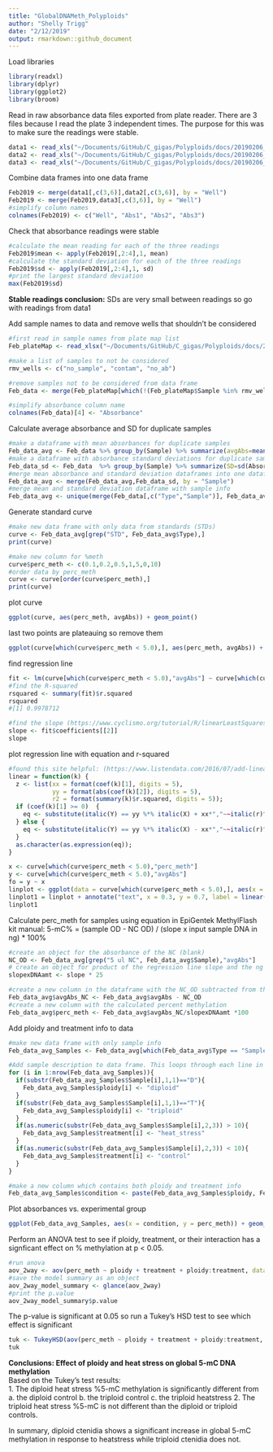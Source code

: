 ```yaml
---
title: "GlobalDNAMeth_Polyploids"
author: "Shelly Trigg"
date: "2/12/2019"
output: rmarkdown::github_document
---
```


Load libraries
```r
library(readxl)
library(dplyr)
library(ggplot2)
library(broom)
```

Read in raw absorbance data files exported from plate reader. There are 3 files because I read the plate 3 independent times. The purpose for this was to make sure the readings were stable. 
```r
data1 <- read_xls("~/Documents/GitHub/C_gigas/Polyploids/docs/20190206_FirstReadingSTRIGG.xls")
data2 <- read_xls("~/Documents/GitHub/C_gigas/Polyploids/docs/20190206_2ndReadingSTRIGG.xls")
data3 <- read_xls("~/Documents/GitHub/C_gigas/Polyploids/docs/20190206_3rdReadingSTRIGG.xls")
```

Combine data frames into one data frame
```r
Feb2019 <- merge(data1[,c(3,6)],data2[,c(3,6)], by = "Well")
Feb2019 <- merge(Feb2019,data3[,c(3,6)], by = "Well")
#simplify column names
colnames(Feb2019) <- c("Well", "Abs1", "Abs2", "Abs3")
```

Check that absorbance readings were stable
```r
#calculate the mean reading for each of the three readings
Feb2019$mean <- apply(Feb2019[,2:4],1, mean)
#calculate the standard deviation for each of the three readings
Feb2019$sd <- apply(Feb2019[,2:4],1, sd)
#print the largest standard deviation
max(Feb2019$sd)
```

**Stable readings conclusion:**  SDs are very small between readings so go with readings from data1

Add sample names to data and remove wells that shouldn't be considered
```r
#first read in sample names from plate map list
Feb_plateMap <- read_xlsx("~/Documents/GitHub/C_gigas/Polyploids/docs/20190131_Ronit'sSamplesforGlobalDNAMeth.xlsx", sheet = 3)

#make a list of samples to not be considered
rmv_wells <- c("no_sample", "contam", "no_ab")

#remove samples not to be considered from data frame
Feb_data <- merge(Feb_plateMap[which(!(Feb_plateMap$Sample %in% rmv_wells)),], data1[,c(3,6)])

#simplify absorbance column name
colnames(Feb_data)[4] <- "Absorbance"
```


Calculate average absorbance and SD for duplicate samples
```r
#make a dataframe with mean absorbances for duplicate samples
Feb_data_avg <- Feb_data %>% group_by(Sample) %>% summarize(avgAbs=mean(Absorbance))
#make a dataframe with absorbance standard deviations for duplicate samples
Feb_data_sd <- Feb_data  %>% group_by(Sample) %>% summarize(SD=sd(Absorbance))
#merge mean absorbance and standard deviation dataframes into one dataframe
Feb_data_avg <- merge(Feb_data_avg,Feb_data_sd, by = "Sample")
#merge mean and standard deviation dataframe with sample info
Feb_data_avg <- unique(merge(Feb_data[,c("Type","Sample")], Feb_data_avg, by = "Sample"))
```

Generate standard curve
```r
#make new data frame with only data from standards (STDs)
curve <- Feb_data_avg[grep("STD", Feb_data_avg$Type),]
print(curve)

#make new column for %meth
curve$perc_meth <- c(0.1,0.2,0.5,1,5,0,10)
#order data by perc_meth
curve <- curve[order(curve$perc_meth),]
print(curve)
```

plot curve
```r
ggplot(curve, aes(perc_meth, avgAbs)) + geom_point() 
```

last two points are plateauing so remove them
```r
ggplot(curve[which(curve$perc_meth < 5.0),], aes(perc_meth, avgAbs)) + geom_point() + geom_smooth(method = "lm", se = FALSE)
```

find regression line
```r
fit <- lm(curve[which(curve$perc_meth < 5.0),"avgAbs"] ~ curve[which(curve$perc_meth < 5.0),"perc_meth"] )
#find the R-squared
rsquared <- summary(fit)$r.squared
rsquared
#[1] 0.9978712

#find the slope (https://www.cyclismo.org/tutorial/R/linearLeastSquares.html)
slope <- fit$coefficients[[2]]
slope
```

plot regression line with equation and r-squared 
```r
#found this site helpful: (https://www.listendata.com/2016/07/add-linear-regression-equation-and.html)
linear = function(k) {
  z <- list(xx = format(coef(k)[1], digits = 5),
            yy = format(abs(coef(k)[2]), digits = 5),
            r2 = format(summary(k)$r.squared, digits = 5));
  if (coef(k)[1] >= 0)  {
    eq <- substitute(italic(Y) == yy %*% italic(X) + xx*","~~italic(r)^2~"="~r2,z)
  } else {
    eq <- substitute(italic(Y) == yy %*% italic(X) - xx*","~~italic(r)^2~"="~r2,z)  
  }
  as.character(as.expression(eq));              
}

x <- curve[which(curve$perc_meth < 5.0),"perc_meth"]
y <- curve[which(curve$perc_meth < 5.0),"avgAbs"]
fo = y ~ x
linplot <- ggplot(data = curve[which(curve$perc_meth < 5.0),], aes(x = perc_meth, y = avgAbs)) + geom_smooth(method = "lm", se=FALSE, color="black", formula = fo) +  geom_point() + theme_bw()
linplot1 = linplot + annotate("text", x = 0.3, y = 0.7, label = linear(lm(fo)), colour="black", size = 5, parse=TRUE)
linplot1
```

Calculate perc_meth for samples using equation in EpiGentek MethylFlash kit manual:
5-mC% = (sample OD - NC OD) / (slope x input sample DNA in ng) * 100%

```r
#create an object for the absorbance of the NC (blank)
NC_OD <- Feb_data_avg[grep("5 ul NC", Feb_data_avg$Sample),"avgAbs"]
# create an object for product of the regression line slope and the ng DNA added in each of the wells
slopexDNAamt <- slope * 25

#create a new column in the dataframe with the NC_OD subtracted from the avg absorbance
Feb_data_avg$avgAbs_NC <- Feb_data_avg$avgAbs - NC_OD
#create a new column with the calculated percent methylation
Feb_data_avg$perc_meth <- Feb_data_avg$avgAbs_NC/slopexDNAamt *100
```

Add ploidy and treatment info to data
```r
#make new data frame with only sample info
Feb_data_avg_Samples <- Feb_data_avg[which(Feb_data_avg$Type == "Sample"),]

#Add sample description to data frame. This loops through each line in Feb_data_avg_Samples and creates a new column 'ploidy' that gets filled in with "diploid" or "triploid" depending on whether the "Sample" name starts with a "D" or "T"; and creates a new column "treatment" that gets filled in with "heat_stress" or "control" depending on whether the number following the D or T is less than 10 or greater than 10. 
for (i in 1:nrow(Feb_data_avg_Samples)){
  if(substr(Feb_data_avg_Samples$Sample[i],1,1)=="D"){
    Feb_data_avg_Samples$ploidy[i] <- "diploid"
  }
  if(substr(Feb_data_avg_Samples$Sample[i],1,1)=="T"){
    Feb_data_avg_Samples$ploidy[i] <- "triploid"
  }
  if(as.numeric(substr(Feb_data_avg_Samples$Sample[i],2,3)) > 10){
    Feb_data_avg_Samples$treatment[i] <- "heat_stress"
  }
  if(as.numeric(substr(Feb_data_avg_Samples$Sample[i],2,3)) < 10){
    Feb_data_avg_Samples$treatment[i] <- "control"
  }
}

#make a new column which contains both ploidy and treatment info 
Feb_data_avg_Samples$condition <- paste(Feb_data_avg_Samples$ploidy, Feb_data_avg_Samples$treatment, sep = "_")
```

Plot absorbances vs. experimental group
```r
ggplot(Feb_data_avg_Samples, aes(x = condition, y = perc_meth)) + geom_boxplot(aes(fill = condition), show.legend = F) + scale_fill_manual(values = c("dodgerblue4", "lightblue1", "darkgreen", "palegreen")) + xlab("Sample") + theme_bw() + ylab("% 5-mC") + ggtitle("Ploidy x heat stress effect on global 5-mC DNA methylation")
```

Perform an ANOVA test to see if ploidy, treatment, or their interaction has a signficant effect on % methylation at p < 0.05. 
```r
#run anova
aov_2way <- aov(perc_meth ~ ploidy + treatment + ploidy:treatment, data = Feb_data_avg_Samples)
#save the model summary as an object
aov_2way_model_summary <- glance(aov_2way)
#print the p.value
aov_2way_model_summary$p.value
```

The p-value is significant at 0.05 so run a Tukey's HSD test to see which effect is significant
```r
tuk <- TukeyHSD(aov(perc_meth ~ ploidy + treatment + ploidy:treatment, data = Feb_data_avg_Samples))
tuk
```

**Conclusions: Effect of ploidy and heat stress on global 5-mC DNA methylation**  
Based on the Tukey's test results:  
1. The diploid heat stress %5-mC methylation is significantly different from 
  a. the diploid control 
  b. the triploid control 
  c. the triploid heatstress 
2. The triploid heat stress %5-mC is not different than the diploid or triploid controls. 

In summary, diploid ctenidia shows a significant increase in global 5-mC methylation in response to heatstress while triploid ctenidia does not. 

